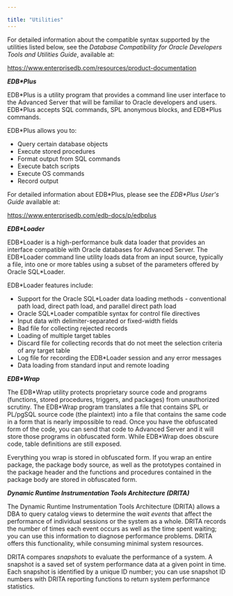 ---

title: "Utilities"
---

<div id="utilities" class="registered_link"></div>

For detailed information about the compatible syntax supported by the utilities listed below, see the *Database Compatibility for Oracle Developers Tools and Utilities Guide*, available at:

https://www.enterprisedb.com/resources/product-documentation

<i>**EDB\*Plus**</i>

EDB\*Plus is a utility program that provides a command line user interface to the Advanced Server that will be familiar to Oracle developers and users. EDB\*Plus accepts SQL commands, SPL anonymous blocks, and EDB\*Plus commands.

EDB\*Plus allows you to:

- Query certain database objects
- Execute stored procedures
- Format output from SQL commands
- Execute batch scripts
- Execute OS commands
- Record output

For detailed information about EDB\*Plus, please see the *EDB\*Plus User's Guide* available at:

https://www.enterprisedb.com/edb-docs/p/edbplus

<i>**EDB\*Loader**</i>

EDB\*Loader is a high-performance bulk data loader that provides an interface compatible with Oracle databases for Advanced Server. The EDB\*Loader command line utility loads data from an input source, typically a file, into one or more tables using a subset of the parameters offered by Oracle SQL\*Loader.

EDB\*Loader features include:

- Support for the Oracle SQL\*Loader data loading methods - conventional path load, direct path load, and parallel direct path load
- Oracle SQL\*Loader compatible syntax for control file directives
- Input data with delimiter-separated or fixed-width fields
- Bad file for collecting rejected records
- Loading of multiple target tables
- Discard file for collecting records that do not meet the selection criteria of any target table
- Log file for recording the EDB\*Loader session and any error messages
- Data loading from standard input and remote loading

<i>**EDB\*Wrap**</i>

The EDB\*Wrap utility protects proprietary source code and programs (functions, stored procedures, triggers, and packages) from unauthorized scrutiny. The EDB\*Wrap program translates a file that contains SPL or PL/pgSQL source code (the plaintext) into a file that contains the same code in a form that is nearly impossible to read. Once you have the obfuscated form of the code, you can send that code to Advanced Server and it will store those programs in obfuscated form. While EDB\*Wrap does obscure code, table definitions are still exposed.

Everything you wrap is stored in obfuscated form.  If you wrap an entire package, the package body source, as well as the prototypes contained in the package header and the functions and procedures contained in the package body are stored in obfuscated form.

<i>**Dynamic Runtime Instrumentation Tools Architecture (DRITA)**</i>

The Dynamic Runtime Instrumentation Tools Architecture (DRITA) allows a DBA to query catalog views to determine the *wait events* that affect the performance of individual sessions or the system as a whole. DRITA records the number of times each event occurs as well as the time spent waiting; you can use this information to diagnose performance problems. DRITA offers this functionality, while consuming minimal system resources.

DRITA compares *snapshots* to evaluate the performance of a system. A snapshot is a saved set of system performance data at a given point in time. Each snapshot is identified by a unique ID number; you can use snapshot ID numbers with DRITA reporting functions to return system performance statistics.